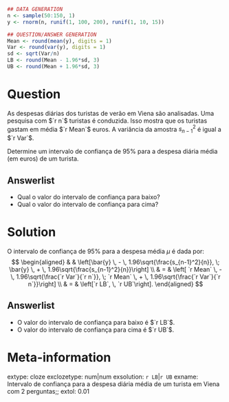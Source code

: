 ```{r data generation, echo = FALSE, results = "hide"}
## DATA GENERATION
n <- sample(50:150, 1)
y <- rnorm(n, runif(1, 100, 200), runif(1, 10, 15))

## QUESTION/ANSWER GENERATION
Mean <- round(mean(y), digits = 1)
Var <- round(var(y), digits = 1)
sd <- sqrt(Var/n)
LB <- round(Mean - 1.96*sd, 3)
UB <- round(Mean + 1.96*sd, 3)
```

Question
========

As despesas diárias dos turistas de verão em Viena são analisadas. Uma pesquisa com $`r n`$  turistas é conduzida. Isso mostra que os turistas gastam em média $`r Mean`$ euros. A variância da amostra $s^2_{n-1}$ é igual a $`r Var`$.

Determine um intervalo de confiança de $95\%$ para a despesa diária média (em euros) de um turista.

Answerlist
----------
* Qual o valor do intervalo de confiança para baixo?
* Qual o valor do intervalo de confiança para cima?

Solution
========

O intervalo de confiança de $95\%$  para a despesa média $\mu$ é dada por:
$$
\begin{aligned}
&   & \left[\bar{y} \, - \, 1.96\sqrt{\frac{s_{n-1}^2}{n}}, \; 
  \bar{y} \, + \, 1.96\sqrt{\frac{s_{n-1}^2}{n}}\right] \\
& = & \left[ `r Mean` \, - \, 1.96\sqrt{\frac{`r Var`}{`r n`}}, \;
             `r Mean` \, + \, 1.96\sqrt{\frac{`r Var`}{`r n`}}\right] \\
& = & \left[`r LB`, \, `r UB`\right].
\end{aligned}
$$

Answerlist
----------
* O valor do intervalo de confiança para baixo é $`r LB`$.
* O valor do intervalo de confiança para cima é  $`r UB`$.

Meta-information
============
extype: cloze
exclozetype: num|num
exsolution: `r LB`|`r UB`
exname: Intervalo de confiança para a despesa diária média de um turista em Viena com 2 perguntas;;
extol: 0.01

